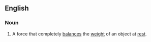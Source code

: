 ==English==

===Noun===
{{en-noun|sg=[[support]] [[force]]}}

# A force that completely [[balances]] the [[weight]] of an object at [[rest]].